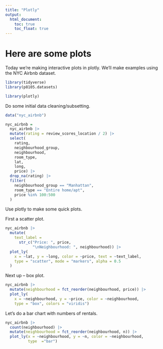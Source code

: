 ```yaml
---
title: "Plotly"
output: 
  html_document:
    toc: true
    toc_float: true
---
```


# Here are some plots

Today we're making interactive plots in plotly. We'll make examples using the NYC Airbnb dataset.

```r
library(tidyverse)
library(p8105.datasets)

library(plotly)
```

Do some initial data cleaning/subsetting.

```r
data("nyc_airbnb")

nyc_airbnb = 
  nyc_airbnb |> 
  mutate(rating = review_scores_location / 2) |> 
  select(
    rating, 
    neighbourhood_group, 
    neighbourhood, 
    room_type, 
    lat, 
    long, 
    price) |> 
  drop_na(rating) |> 
  filter(
    neighbourhood_group == "Manhattan",
    room_type == "Entire home/apt",
    price %in% 100:500
  )
```


Use plotly to make some quick plots.

First a scatter plot.

```r
nyc_airbnb |> 
  mutate(
    text_label = 
      str_c("Price: ", price, 
            "\nNeighbourhood: ", neighbourhood)) |> 
  plot_ly(
    x = ~lat, y = ~long, color = ~price, text = ~text_label,
    type = "scatter", mode = "markers", alpha = 0.5
  )
```

Next up -- box plot.

```r
nyc_airbnb |> 
  mutate(neighbourhood = fct_reorder(neighbourhood, price)) |> 
  plot_ly(
    x = ~neighbourhood, y = ~price, color = ~neighbourhood,
    type = "box", colors = "viridis")
```


Let's do a bar chart with numbers of rentals.

```r
nyc_airbnb |> 
  count(neighbourhood) |> 
  mutate(neighbourhood = fct_reorder(neighbourhood, n)) |> 
  plot_ly(x = ~neighbourhood, y = ~n, color = ~neighbourhood,
          type  ="bar")
```

